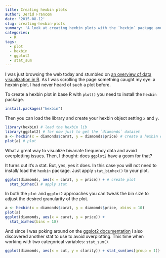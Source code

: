 ```yaml
---
title: Creating hexbin plots
author: Jerid Francom
date: '2015-08-12'
slug: creating-hexbin-plots
summary: 'A look at creating hexbin plots with the `hexbin` package and `ggplot2`.'
categories:
  - R
tags:
  - plot
  - hexbin
  - ggplot2
  - stat_sum
---
```


I was just browsing the web today and stumbled on [an overview of data visualization in R](http://www.analyticsvidhya.com/blog/2015/07/guide-data-visualization-r/). As I was scrolling the page something caught my eye: a hexbin plot. I had never heard of such a plot before. 

To create a hexbin plot in base R with `plot()` you need to install the `hexbin` package.

```r
install.packages("hexbin")
```

Then you can load the library and create your hexbin object setting `x` and `y`. 

```r
library(hexbin) # load the hexbin lib
library(ggplot2) # for now just to get the `diamonds` dataset
a <- hexbin(x = diamonds$carat, y = diamonds$price) # create a hexbin object
plot(a) # plot
```

What a great way to visualize bivariate frequency data and avoid overplotting issues. Then, I thought: does `ggplot2` have a geom for that?

It turns out it's a stat. But, yes, yes it does. In this case you will not need to install/ load the `hexbin` package. Just apply `stat_binhex()` to your plot.

```r
ggplot(diamonds, aes(x = carat, y = price)) + # create plot
  stat_binhex() # apply stat
```

In both the `plot` and `ggplot2` approaches you can tweak the bin size to adjust the desired granularity of the plot.

```r
a <- hexbin(x = diamonds$carat, y = diamonds$price, xbins = 10)
plot(a)
ggplot(diamonds, aes(x = carat, y = price)) + 
  stat_binhex(bins = 10) 
```

And since I was poking around on the [ggplot2 documentation](http://docs.ggplot2.org/current/index.html) I also discovered another stat to use to avoid overplotting. This time when working with two categorical variables: `stat_sum()`.

```r
ggplot(diamonds, aes(x = cut, y = clarity)) + stat_sum(aes(group = 1))
```
